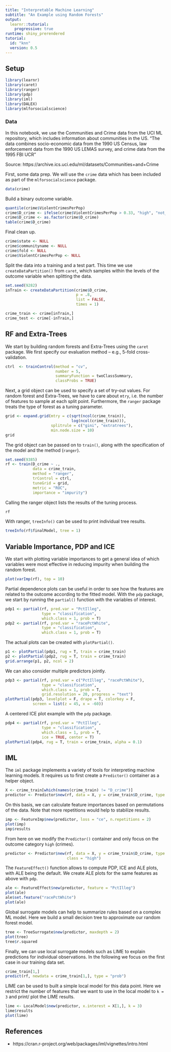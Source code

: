 ```yaml
---
title: "Interpretable Machine Learning"
subtitle: "An Example using Random Forests"
output: 
  learnr::tutorial:
    progressive: true
runtime: shiny_prerendered
tutorial:
  id: "knn"
  version: 0.5
---
```


## Setup

```r
library(learnr)
library(caret)
library(ranger)
library(pdp)
library(iml)
library(DALEX)
library(mlforsocialscience)
```

### Data

In this notebook, we use the Communities and Crime data from the UCI ML repository, which includes information about communities in the US. "The data combines socio-economic data from the 1990 US Census, law enforcement data from the 1990 US LEMAS survey, and crime data from the 1995 FBI UCR"

Source: https://archive.ics.uci.edu/ml/datasets/Communities+and+Crime

First, some data prep. We will use the `crime` data which has been included as part of the `mlforsocialscience` package.

```r
data(crime)
```

Build a binary outcome variable.

```r
quantile(crime$ViolentCrimesPerPop)
crime$D_crime <- ifelse(crime$ViolentCrimesPerPop > 0.33, "high", "not_high")
crime$D_crime <- as.factor(crime$D_crime)
table(crime$D_crime)
```

Final clean up.

```r
crime$state <- NULL
crime$communityname <- NULL
crime$fold <- NULL
crime$ViolentCrimesPerPop <- NULL
```

Split the data into a training and a test part. This time we use `createDataPartition()` from `caret`, which samples within the levels of the outcome variable when splitting the data.

```r
set.seed(9282)
inTrain <- createDataPartition(crime$D_crime, 
                               p = .8, 
                               list = FALSE, 
                               times = 1)

crime_train <- crime[inTrain,]
crime_test <- crime[-inTrain,]
```

## RF and Extra-Trees

We start by building random forests and Extra-Trees using the `caret` package. We first specify our evaluation method -- e.g., 5-fold cross-validation.

```r
ctrl  <- trainControl(method = "cv",
                      number = 5,
                      summaryFunction = twoClassSummary,
                      classProbs = TRUE)
```

Next, a grid object can be used to specify a set of try-out values. For random forest and Extra-Trees, we have to care about `mtry`, i.e. the number of features to sample at each split point. Furthermore, the `ranger` package treats the type of forest as a tuning parameter.

```r
grid <- expand.grid(mtry = c(sqrt(ncol(crime_train)),
                             log(ncol(crime_train))),
                    splitrule = c("gini", "extratrees"),
                    min.node.size = 10)
grid
```

The grid object can be passed on to `train()`, along with the specification of the model and the method (`ranger`).

```r
set.seed(9385)
rf <- train(D_crime ~ .,
            data = crime_train,
            method = "ranger",
            trControl = ctrl,
            tuneGrid = grid,
            metric = "ROC",
            importance = "impurity")
```

Calling the ranger object lists the results of the tuning process.

```r
rf
```

With ranger, `treeInfo()` can be used to print individual tree results. 

```r
treeInfo(rf$finalModel, tree = 1)
```

## Variable Importance, PDP and ICE

We start with plotting variable importances to get a general idea of which variables were most effective in reducing impurity when building the random forest.

```r
plot(varImp(rf), top = 10)
```

Partial dependence plots can be useful in order to see how the features are related to the outcome according to the fitted model. With the `pdp` package, we start by running the `partial()` function with the variables of interest.

```r
pdp1 <- partial(rf, pred.var = "PctIlleg", 
                type = "classification", 
                which.class = 1, prob = T)
pdp2 <- partial(rf, pred.var = "racePctWhite", 
                type = "classification", 
                which.class = 1, prob = T)
```

The actual plots can be created with `plotPartial()`.

```r
p1 <- plotPartial(pdp1, rug = T, train = crime_train)
p2 <- plotPartial(pdp2, rug = T, train = crime_train)
grid.arrange(p1, p2, ncol = 2)
```

We can also consider multiple predictors jointly.

```r
pdp3 <- partial(rf, pred.var = c("PctIlleg", "racePctWhite"), 
                type = "classification", 
                which.class = 1, prob = T, 
                grid.resolution = 20, progress = "text")
plotPartial(pdp3, levelplot = F, drape = T, colorkey = F, 
            screen = list(z = 45, x = -60))
```

A centered ICE plot example with the `pdp` package.

```r
pdp4 <- partial(rf, pred.var = "PctIlleg", 
                type = "classification", 
                which.class = 1, prob = T, 
                ice = TRUE, center = T)
plotPartial(pdp4, rug = T, train = crime_train, alpha = 0.1)
```

## IML

The `iml` package implements a variety of tools for interpreting machine learning models. It requires us to first create a `Predictor()` container as a helper object. 

```r
X <- crime_train[which(names(crime_train) != "D_crime")]
predictor <- Predictor$new(rf, data = X, y = crime_train$D_crime, type = "prob")
```

On this basis, we can calculate feature importances based on permutations of the data. Note that more repetitions would help to stabilize results.

```r
imp <- FeatureImp$new(predictor, loss = "ce", n.repetitions = 2)
plot(imp)
imp$results
```

From here on we modify the `Predictor()` container and only focus on the outcome category `high` (crimes).

```r
predictor <- Predictor$new(rf, data = X, y = crime_train$D_crime, type = "prob",
                           class = "high")
```

The `FeatureEffect()` function allows to compute PDP, ICE and ALE plots, with ALE being the default. We create ALE plots for the same features as above with `pdp`.

```r
ale <- FeatureEffect$new(predictor, feature = "PctIlleg")
plot(ale)
ale$set.feature("racePctWhite")
plot(ale)
```

Global surrogate models can help to summarize rules based on a complex ML model. Here we build a small decision tree to approximate our random forest model.

```r
tree <- TreeSurrogate$new(predictor, maxdepth = 2)
plot(tree)
tree$r.squared
```

Finally, we can use local surrogate models such as LIME to explain predictions for individual observations. In the following we focus on the first case in our training data set.

```r
crime_train[1,]
predict(rf, newdata = crime_train[1,], type = "prob")
```

LIME can be used to built a simple local model for this data point. Here we restrict the number of features that we want to use in the local model to `k = 3` and print/ plot the LIME results.

```r
lime <- LocalModel$new(predictor, x.interest = X[1,], k = 3)
lime$results
plot(lime)
```

## References

* https://cran.r-project.org/web/packages/iml/vignettes/intro.html
